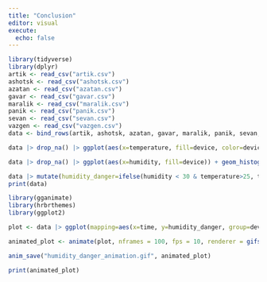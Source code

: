 ```yaml
---
title: "Conclusion"
editor: visual
execute:
  echo: false
---
```


```r
library(tidyverse)
library(dplyr)
artik <- read_csv("artik.csv")
ashotsk <- read_csv("ashotsk.csv")
azatan <- read_csv("azatan.csv")
gavar <- read_csv("gavar.csv")
maralik <- read_csv("maralik.csv")
panik <- read_csv("panik.csv")
sevan <- read_csv("sevan.csv")
vazgen <- read_csv("vazgen.csv")
data <- bind_rows(artik, ashotsk, azatan, gavar, maralik, panik, sevan, vazgen) 

data |> drop_na() |> ggplot(aes(x=temperature, fill=device, color=device)) + geom_density(alpha=0.2) + theme_minimal() + xlim(-25, 50) + labs(fill="Area", color="Area", x="Temperature", y="Density") + scale_fill_manual(values = rainbow(8), labels = c("Vazgen_Sargsyan" = "Vazgen Sargsyan school")) + scale_color_manual(values = rainbow(8), labels = c("Vazgen_Sargsyan" = "Vazgen Sargsyan school"))

```

```r
data |> drop_na() |> ggplot(aes(x=humidity, fill=device)) + geom_histogram(binwidth=1) + labs(fill="Area", color="Area", x="Humidity", y="Density") + scale_fill_manual(values=rainbow(8), labels = c("Vazgen_Sargsyan" = "Vazgen Sargsyan school")) + theme_minimal() 
```

```r
data |> mutate(humidity_danger=ifelse(humidity < 30 & temperature>25, temperature-humidity, 0), .before=1)
print(data)

library(gganimate)
library(hrbrthemes)
library(ggplot2)

plot <- data |> ggplot(mapping=aes(x=time, y=humidity_danger, group=device, color=device)) + geom_line() + geom_point() + ggtitle("Humidity danger level in different areas") + theme_ipsum() + labs(x="Time", y="Danger level") + transition_reveal(time)

animated_plot <- animate(plot, nframes = 100, fps = 10, renderer = gifski_renderer())

anim_save("humidity_danger_animation.gif", animated_plot)

print(animated_plot)

```
